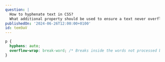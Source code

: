 ```yaml
---
question: |
  How to hyphenate text in CSS?
  What additional property should be used to ensure a text never overflows?
publishedOn: '2024-06-26T12:00:00+0100'
id: tem9aV
---
```


```css
p {
  hyphens: auto;
  overflow-wrap: break-word; /* Breaks inside the words not processed by the hyphenation algorithm */
}
```
